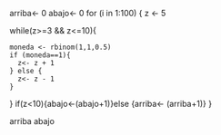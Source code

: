 
arriba<- 0
abajo<- 0
for (i in 1:100)
{
z <- 5 


while(z>=3 && z<=10){
  
    moneda <- rbinom(1,1,0.5)
    if (moneda==1){ 
      z<- z + 1
    } else {
      z<- z - 1
    }
}
if(z<10){abajo<-(abajo+1)}else {arriba<- (arriba+1)}
}

arriba 
abajo







